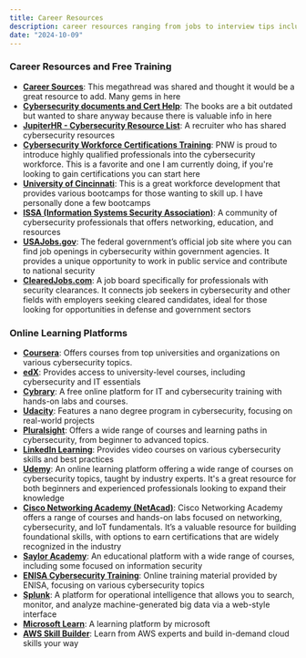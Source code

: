 ```yaml
---
title: Career Resources
description: career resources ranging from jobs to interview tips including free training on cybersecurity including various learning platforms
date: "2024-10-09"
---
```


### Career Resources and Free Training

- **[Career Sources](https://docs.google.com/spreadsheets/d/1Z69ytUE5Y77AcOYqxBzkHJ6xE4m8eQToVKGJwJjQRm0/edit?gid=386692854#gid=386692854)**: This megathread was shared and thought it would be a great resource to add. Many gems in here
- **[Cybersecurity documents and Cert Help](https://drive.google.com/drive/folders/1xCCknZbUGhJQd8UKAwL_m9upJgmaQVBr?usp=sharing)**: The books are a bit outdated but wanted to share anyway because there is valuable info in here
- **[JupiterHR - Cybersecurity Resource List](https://docs.google.com/spreadsheets/d/1rqXWmtwdmgZiJhTrjQ8ZlnoZ0QmyTKZqSKW6zUrNkkg/edit?gid=0#gid=0)**: A recruiter who has shared cybersecurity resources
- **[Cybersecurity Workforce Certifications Training](https://www.pnw.edu/cybersecurity/cwct/steps-to-apply/)**: PNW is proud to introduce highly qualified professionals into the cybersecurity workforce. This is a favorite and one I am currently doing, if you're looking to gain certifications you can start here
- **[University of Cincinnati](https://cech.uc.edu/schools/it/centers/workforce-development.html)**: This is a great workforce development that provides various bootcamps for those wanting to skill up. I have personally done a few bootcamps
- **[ISSA (Information Systems Security Association)](https://www.issa.org/)**: A community of cybersecurity professionals that offers networking, education, and resources
- **[USAJobs.gov](https://www.usajobs.gov/)**: The federal government’s official job site where you can find job openings in cybersecurity within government agencies. It provides a unique opportunity to work in public service and contribute to national security
- **[ClearedJobs.com](https://www.clearedjobs.net/)**: A job board specifically for professionals with security clearances. It connects job seekers in cybersecurity and other fields with employers seeking cleared candidates, ideal for those looking for opportunities in defense and government sectors

### Online Learning Platforms

- **[Coursera](https://www.coursera.org/)**: Offers courses from top universities and organizations on various cybersecurity topics.
- **[edX](https://www.edx.org/)**: Provides access to university-level courses, including cybersecurity and IT essentials
- **[Cybrary](https://www.cybrary.it/)**: A free online platform for IT and cybersecurity training with hands-on labs and courses.
- **[Udacity](https://www.udacity.com/course/nd013-advanced-cybersecurity-certification--nd013)**: Features a nano degree program in cybersecurity, focusing on real-world projects
- **[Pluralsight](https://www.pluralsight.com/)**: Offers a wide range of courses and learning paths in cybersecurity, from beginner to advanced topics.
- **[LinkedIn Learning](https://www.linkedin.com/learning/topics/cybersecurity)**: Provides video courses on various cybersecurity skills and best practices
- **[Udemy](https://www.udemy.com/)**: An online learning platform offering a wide range of courses on cybersecurity topics, taught by industry experts. It's a great resource for both beginners and experienced professionals looking to expand their knowledge
- **[Cisco Networking Academy (NetAcad)](https://www.netacad.com/)**: Cisco Networking Academy offers a range of courses and hands-on labs focused on networking, cybersecurity, and IoT fundamentals. It’s a valuable resource for building foundational skills, with options to earn certifications that are widely recognized in the industry
- **[Saylor Academy](https://learn.saylor.org/?redirect=0)**: An educational platform with a wide range of courses, including some focused on information security
- **[ENISA Cybersecurity Training](https://www.enisa.europa.eu/topics/training-and-exercises/trainings-for-cybersecurity-specialists/online-training-material)**: Online training material provided by ENISA, focusing on various cybersecurity topics
- **[Splunk](https://www.splunk.com/en_us/training.html)**: A platform for operational intelligence that allows you to search, monitor, and analyze machine-generated big data via a web-style interface
- **[Microsoft Learn](https://learn.microsoft.com/en-us/training/)**: A learning platform by microsoft
- **[AWS Skill Builder](https://skillbuilder.aws)**: Learn from AWS experts and build in-demand cloud skills your way
